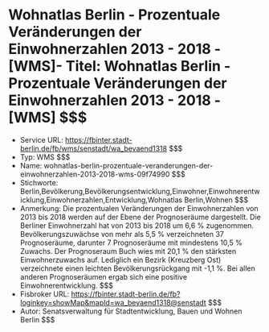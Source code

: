 # Wohnatlas Berlin - Prozentuale Veränderungen der Einwohnerzahlen 2013 - 2018 - [WMS]- Titel: Wohnatlas Berlin - Prozentuale Veränderungen der Einwohnerzahlen 2013 - 2018 - [WMS] $$$
- Service URL: https://fbinter.stadt-berlin.de/fb/wms/senstadt/wa_bevaend1318 $$$
- Typ: WMS $$$
- Name: wohnatlas-berlin-prozentuale-veranderungen-der-einwohnerzahlen-2013-2018-wms-09f74990 $$$
- Stichworte: Berlin,Bevölkerung,Bevölkerungsentwicklung,Einwohner,Einwohnerentwicklung,Einwohnerzahlen,Entwicklung,Wohnatlas Berlin,Wohnen $$$
- Anmerkung: Die prozentualen Veränderungen der Einwohnerzahlen von 2013 bis 2018 werden auf der Ebene der Prognoseräume dargestellt. Die Berliner Einwohnerzahl hat von 2013 bis 2018 um 6,6 % zugenommen. Bevölkerungszuwächse von mehr als 5,5 % verzeichneten 37 Prognoseräume, darunter 7 Prognoseräume mit mindestens 10,5 % Zuwachs. Der Prognoseraum Buch wies mit 20,1 % den stärksten Einwohnerzuwachs auf. Lediglich ein Bezirk (Kreuzberg Ost) verzeichnete einen leichten Bevölkerungsrückgang mit -1,1 %. Bei allen anderen Prognoseräumen ergab sich eine positive Einwohnerentwicklung. $$$
- Fisbroker URL: https://fbinter.stadt-berlin.de/fb?loginkey=showMap&mapId=wa_bevaend1318@senstadt $$$
- Autor: Senatsverwaltung für Stadtentwicklung, Bauen und Wohnen Berlin $$$
